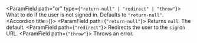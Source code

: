 <ParamField path="or" type={`"return-null" | "redirect" | "throw"`}>
  What to do if the user is not signed in. Defaults to `"return-null"`.
  <Accordion title={<span className="accordion-show-possible-values" />}>
    <ParamField path={`"return-null"`}>
      Returns `null`. The default.
    </ParamField>
    <ParamField path={`"redirect"`}>
      Redirects the user to the `signIn` URL.
    </ParamField>
    <ParamField path={`"throw"`}>
      Throws an error.
    </ParamField>
  </Accordion>
</ParamField>
